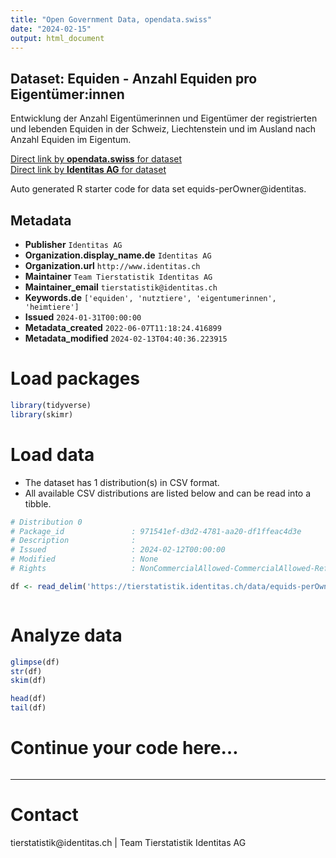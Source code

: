 ```yaml
---
title: "Open Government Data, opendata.swiss"
date: "2024-02-15"
output: html_document
---
```


## Dataset: Equiden - Anzahl Equiden pro Eigentümer:innen

Entwicklung der Anzahl Eigentümerinnen und Eigentümer der registrierten und lebenden Equiden in der Schweiz, Liechtenstein und im Ausland nach Anzahl Equiden im Eigentum.

[Direct link by **opendata.swiss** for dataset](https://opendata.swiss/de/dataset/equiden-eigentumer-innen-nach-anzahl-equiden)<br>
[Direct link by **Identitas AG** for dataset](https://tierstatistik.identitas.ch/)

Auto generated R starter code for data set equids-perOwner@identitas.

## Metadata

- **Publisher** `Identitas AG`
- **Organization.display_name.de** `Identitas AG`
- **Organization.url** `http://www.identitas.ch`
- **Maintainer** `Team Tierstatistik Identitas AG`
- **Maintainer_email** `tierstatistik@identitas.ch`
- **Keywords.de** `['equiden', 'nutztiere', 'eigentumerinnen', 'heimtiere']`
- **Issued** `2024-01-31T00:00:00`
- **Metadata_created** `2022-06-07T11:18:24.416899`
- **Metadata_modified** `2024-02-13T04:40:36.223915`


# Load packages

```r

library(tidyverse)
library(skimr)

```

# Load data

-   The dataset has 1 distribution(s) in CSV format.
-   All available CSV distributions are listed below and can be read into a tibble.

```r

# Distribution 0
# Package_id               : 971541ef-d3d2-4781-aa20-df1ffeac4d3e
# Description              : 
# Issued                   : 2024-02-12T00:00:00
# Modified                 : None
# Rights                   : NonCommercialAllowed-CommercialAllowed-ReferenceRequired

df <- read_delim('https://tierstatistik.identitas.ch/data/equids-perOwner.csv')



```

# Analyze data

```r

glimpse(df)
str(df)
skim(df)

head(df)
tail(df)

```

# Continue your code here...

```r

```

------------------------------------------------------------------------

# Contact

tierstatistik@identitas.ch | Team Tierstatistik Identitas AG
